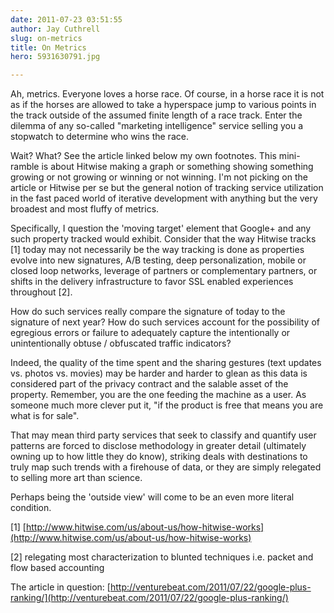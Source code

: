 ```yaml
---
date: 2011-07-23 03:51:55
author: Jay Cuthrell
slug: on-metrics
title: On Metrics
hero: 5931630791.jpg

---
```


Ah, metrics. Everyone loves a horse race. Of course, in a horse race it is not as if the horses are allowed to take a hyperspace jump to various points in the track outside of the assumed finite length of a race track. Enter the dilemma of any so-called "marketing intelligence" service selling you a stopwatch to determine who wins the race. 

Wait? What? See the article linked below my own footnotes. This mini-ramble is about Hitwise making a graph or something showing something growing or not growing or winning or not winning. I'm not picking on the article or Hitwise per se but the general notion of tracking service utilization in the fast paced world of iterative development with anything but the very broadest and most fluffy of metrics.

Specifically, I question the 'moving target' element that Google+ and any such property tracked would exhibit. Consider that the way Hitwise tracks [1] today may not necessarily be the way tracking is done as properties evolve into new signatures, A/B testing, deep personalization, mobile or closed loop networks, leverage of partners or complementary partners, or shifts in the delivery infrastructure to favor SSL enabled experiences throughout [2]. 

How do such services really compare the signature of today to the signature of next year? How do such services account for the possibility of egregious errors or failure to adequately capture the intentionally or unintentionally obtuse / obfuscated traffic indicators?

Indeed, the quality of the time spent and the sharing gestures (text updates vs. photos vs. movies) may be harder and harder to glean as this data is considered part of the privacy contract and the salable asset of the property. Remember, you are the one feeding the machine as a user. As someone much more clever put it, "if the product is free that means you are what is for sale".

That may mean third party services that seek to classify and quantify user patterns are forced to disclose methodology in greater detail (ultimately owning up to how little they do know), striking deals with destinations to truly map such trends with a firehouse of data, or they are simply relegated to selling more art than science. 

Perhaps being the 'outside view' will come to be an even more literal condition.

[1] [http://www.hitwise.com/us/about-us/how-hitwise-works](http://www.hitwise.com/us/about-us/how-hitwise-works)  

[2] relegating most characterization to blunted techniques i.e. packet and flow based accounting

The article in question: [http://venturebeat.com/2011/07/22/google-plus-ranking/](http://venturebeat.com/2011/07/22/google-plus-ranking/)
